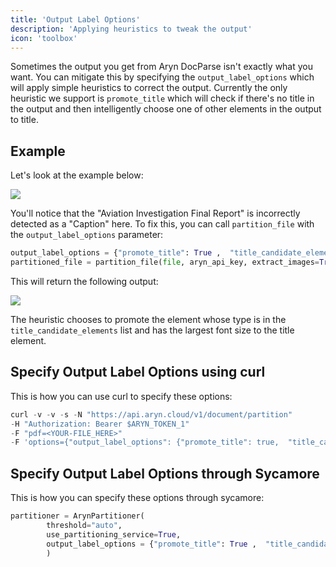 ```yaml
---
title: 'Output Label Options'
description: 'Applying heuristics to tweak the output'
icon: 'toolbox'
---
```


Sometimes the output you get from Aryn DocParse isn't exactly what you want. You can mitigate this by specifying the `output_label_options` which will apply simple heuristics to correct the output. Currently the only heuristic we support is 
`promote_title` which will check if there's no title in the output and then intelligently choose one of other elements in the output to title.     
## Example 

Let's look at the example below: 

<Frame>
  <img src="/images/ntsb_incorrect_caption.png" />
</Frame>

You'll notice that the "Aviation Investigation Final Report" is incorrectly detected as a "Caption" here. To fix this, you can call `partition_file` with the `output_label_options` parameter:  


```python
output_label_options = {"promote_title": True ,  "title_candidate_elements":["Section-header", "Caption"]}
partitioned_file = partition_file(file, aryn_api_key, extract_images=True, extract_table_structure=True, use_ocr=False, selected_pages=[1] , output_label_options=output_label_options)
```

This will return the following output:

 <Frame>
  <img src="/images/ntsb_correct_title.png" />
</Frame>

The heuristic chooses to promote the element whose type is in the `title_candidate_elements` list and has the largest font size to the title element. 

## Specify Output Label Options using curl 

This is how you can use curl to specify these options:

```python
curl -v -v -s -N "https://api.aryn.cloud/v1/document/partition"
-H "Authorization: Bearer $ARYN_TOKEN_1" 
-F "pdf=<YOUR-FILE_HERE>" 
-F 'options={"output_label_options": {"promote_title": true,  "title_candidate_elements":["Section-header", "Caption"]}}'
```

## Specify Output Label Options through Sycamore 

This is how you can specify these options through sycamore:

```python
partitioner = ArynPartitioner(
        threshold="auto",
        use_partitioning_service=True,
        output_label_options = {"promote_title": True ,  "title_candidate_elements":["Section-header", "Caption"]}
        )
```



